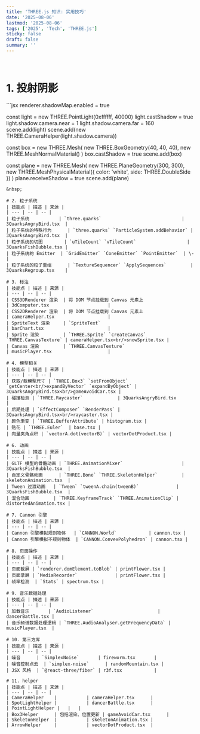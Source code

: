 ```yaml
---
title: 'THREE.js 知识: 实用技巧'
date: '2025-08-06'
lastmod: '2025-08-06'
tags: ['2025', 'Tech', 'THREE.js']
sticky: false
draft: false
summary: ''
---
```


<TOCInline toc={props.toc} exclude="Introduction" />
&nbsp;

# 1. 投射阴影
<ThreeJsSkillsShadow />
```jsx
renderer.shadowMap.enabled = true

const light = new THREE.PointLight(0xffffff, 40000)
light.castShadow = true
light.shadow.camera.near = 1
light.shadow.camera.far = 160
scene.add(light)
scene.add(new THREE.CameraHelper(light.shadow.camera))

const box = new THREE.Mesh(
  new THREE.BoxGeometry(40, 40, 40), 
  new THREE.MeshNormalMaterial()
)
box.castShadow = true
scene.add(box)

const plane = new THREE.Mesh(
  new THREE.PlaneGeometry(300, 300),
  new THREE.MeshPhysicalMaterial({ color: 'white', side: THREE.DoubleSide })
)
plane.receiveShadow = true
scene.add(plane)
```
&nbsp;

# 2. 粒子系统
| 技能点 | 描述 | 来源 |
| --- | -- | -- |
| 粒子系统           | `three.quarks`                              | 3QuarksAngryBird.tsx  |
| 粒子系统的特殊行为      | `three.quarks` `ParticleSystem.addBehavior` | 3QuarksAngryBird.tsx  |
| 粒子系统的切图        | `uTileCount` `vTileCount`                   | 3QuarksFishBubble.tsx |
| 粒子系统的 Emitter  | `GridEmitter` `ConeEmitter` `PointEmitter`  | \-                    |
| 粒子系统的粒子重组      | `TextureSequencer` `ApplySequences`         | 3QuarksRegroup.tsx    |

# 3. 标注
| 技能点 | 描述 | 来源 |
| --- | -- | -- |
| CSS3DRenderer 渲染  | 将 DOM 节点挂载到 Canvas 元素上                              | 3dComputer.tsx                      |
| CSS2DRenderer 渲染  | 将 DOM 节点挂载到 Canvas 元素上                              | cameraHelper.tsx                    |
| SpriteText 渲染     | `SpriteText`                                        | barChart.tsx                        |
| Sprite 渲染         | `THREE.Sprite` `createCanvas` `THREE.CanvasTexture` | cameraHelper.tsx<br/>snowSprite.tsx |
| Canvas 渲染         | `THREE.CanvasTexture`                               | musicPlayer.tsx                     |

# 4. 模型相关
| 技能点 | 描述 | 来源 |
| --- | -- | -- |
| 获取/裁模型尺寸 | `THREE.Box3` `setFromObject` `getCenter<br/>expandByVector` `expandByObject` | 3QuarksAngryBird.tsx<br/>gameAvoidCar.tsx |
| 碰撞检测 | `THREE.Raycaster`             | 3QuarksAngryBird.tsx                   |
| 后期处理 | `EffectComposer` `RenderPass` | 3QuarksAngryBird.tsx<br/>raycaster.tsx |
| 颜色渐变 | `THREE.BufferAttribute` | histogram.tsx |
| 贴花 | `THREE.Euler`  | base.tsx |
| 向量夹角点积 | `vectorA.dot(vectorB)` | vectorDotProduct.tsx |

# 6. 动画
| 技能点 | 描述 | 来源 |
| --- | -- | -- |
| GLTF 模型的骨骼动画 | `THREE.AnimationMixer`                      | 3QuarksFishBubble.tsx  |
| 自定义骨骼动画      | `THREE.Bone` `THREE.SkeletonHelper`         | skeletonAnimation.tsx  |
| Tween 过渡动画   | `Tween` `tweenA.chain(tweenB)`              | 3QuarksFishBubble.tsx  |
| 混合动画         | `THREE.KeyframeTrack` `THREE.AnimationClip` | distortedAnimation.tsx |

# 7. Cannon 引擎
| 技能点 | 描述 | 来源 |
| --- | -- | -- |
| Cannon 引擎模拟规则物体   | `CANNON.World`            | cannon.tsx |
| Cannon 引擎模拟不规则物体  | `CANNON.ConvexPolyhedron` | cannon.tsx |

# 8. 页面操作
| 技能点 | 描述 | 来源 |
| --- | -- | -- |
| 页面截屏 | `renderer.domElement.toBlob` | printFlower.tsx |
| 页面录屏 | `MediaRecorder`              | printFlower.tsx |
| 帧率检测  | `Stats` | spectrum.tsx |

# 9. 音乐数据处理
| 技能点 | 描述 | 来源 |
| --- | -- | -- |
| 加载音乐       | `AudioListener`                        | dancerBattle.tsx |
| 音乐频谱数据处理逻辑 | `THREE.AudioAnalyser.getFrequencyData` | musicPlayer.tsx  |

# 10. 第三方库
| 技能点 | 描述 | 来源 |
| --- | -- | -- |
| 噪音      | `SimplexNoise`       | fireworm.tsx       |
| 噪音控制点云  | `simplex-noise`      | randomMountain.tsx |
| JSX 风格  | `@react-three/fiber` | r3f.tsx            |

# 11. helper
| 技能点 | 描述 | 来源 |
| --- | -- | -- |
| CameraHelper    |           | cameraHelper.tsx      |
| SpotLightHelper |           | dancerBattle.tsx      |
| PointLightHelper |   |   |
| Box3Helper      | 包括渲染、位置更新 | gameAvoidCar.tsx      |
| SkeletonHelper  |           | skeletonAnimation.tsx |
| ArrowHelper     |           | vectorDotProduct.tsx  |